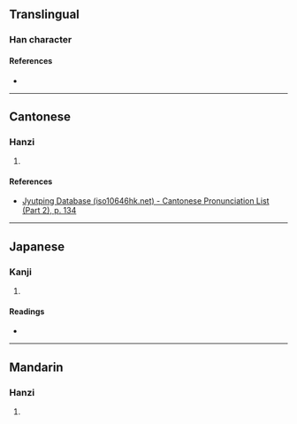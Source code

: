{{character info/new}}
==Translingual==

===Han character===
{{Han char|rn=77|rad=止|as=11|sn=15|four=|canj=YMQMC|ids=⿰止責}}

====References====
* {{Han ref|kx=0577.090|dkj=16335|hdz=21445.010|uh=6B75|ud=27509}}

----

==Cantonese==

===Hanzi===
{{yue-hanzi|jyut=[[zaak6]]|y=jaak6}}

# {{defn|lang=yue|sort=止11}}

====References====
*[http://www.iso10646hk.net/jp/document/download.jsp Jyutping Database (iso10646hk.net) - Cantonese Pronunciation List (Part 2), p. 134]

----

==Japanese==

===Kanji===
{{ja-kanji|grade=|rs=止11}}

# {{defn|lang=ja|sort=止11}}

====Readings====
* {{ja-readings|on=[[さく]] (saku), [[じゃく]] (jaku)|kun=[[ととのう]] (totonou), [[みい]] (mii), [[ただしい]] (tadashii)}}

----

==Mandarin==

===Hanzi===
{{cmn-hanzi|pin=[[cuò]] ([[cuo4]])|wg=ts'o<sup>4</sup>}}

# {{defn|lang=cmn|sort=止11}}